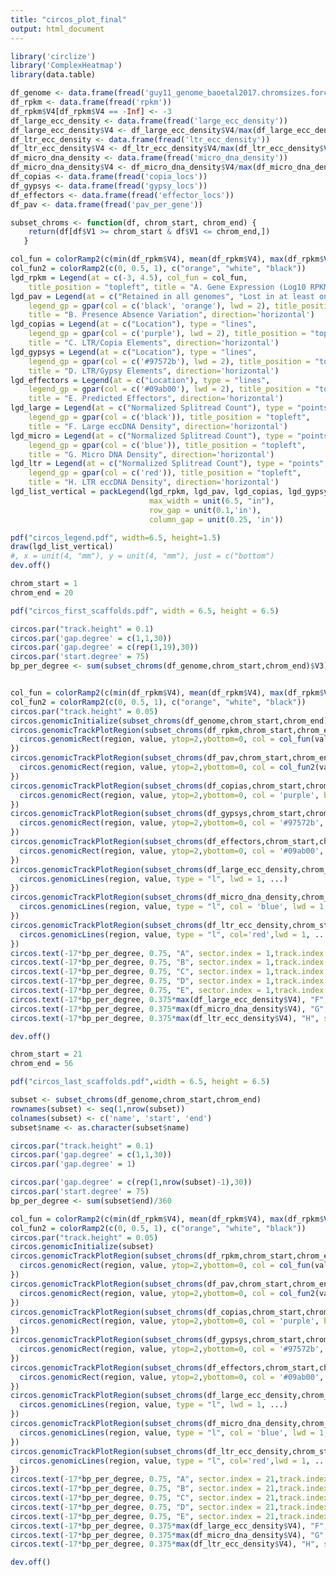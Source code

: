 ```yaml
---
title: "circos_plot_final"
output: html_document
---
```



```r
library('circlize')
library('ComplexHeatmap')
library(data.table)

```

```r
df_genome <- data.frame(fread('guy11_genome_baoetal2017.chromsizes.forcircos'))
df_rpkm <- data.frame(fread('rpkm'))
df_rpkm$V4[df_rpkm$V4 == -Inf] <- -3
df_large_ecc_density <- data.frame(fread('large_ecc_density'))
df_large_ecc_density$V4 <- df_large_ecc_density$V4/max(df_large_ecc_density$V4)
df_ltr_ecc_density <- data.frame(fread('ltr_ecc_density'))
df_ltr_ecc_density$V4 <- df_ltr_ecc_density$V4/max(df_ltr_ecc_density$V4)
df_micro_dna_density <- data.frame(fread('micro_dna_density'))
df_micro_dna_density$V4 <- df_micro_dna_density$V4/max(df_micro_dna_density$V4)
df_copias <- data.frame(fread('copia_locs'))
df_gypsys <- data.frame(fread('gypsy_locs'))
df_effectors <- data.frame(fread('effector_locs'))
df_pav <- data.frame(fread('pav_per_gene'))

```
```r


subset_chroms <- function(df, chrom_start, chrom_end) {
    return(df[df$V1 >= chrom_start & df$V1 <= chrom_end,])
   }


```
 
```r
col_fun = colorRamp2(c(min(df_rpkm$V4), mean(df_rpkm$V4), max(df_rpkm$V4)), c("blue", "white", "red"))
col_fun2 = colorRamp2(c(0, 0.5, 1), c("orange", "white", "black"))
lgd_rpkm = Legend(at = c(-3, 4.5), col_fun = col_fun, 
    title_position = "topleft", title = "A. Gene Expression (Log10 RPKM)", direction='horizontal')
lgd_pav = Legend(at = c("Retained in all genomes", "Lost in at least one genome"), type = "lines", 
    legend_gp = gpar(col = c('black', 'orange'), lwd = 2), title_position = "topleft", 
    title = "B. Presence Absence Variation", direction='horizontal')
lgd_copias = Legend(at = c("Location"), type = "lines", 
    legend_gp = gpar(col = c('purple'), lwd = 2), title_position = "topleft", 
    title = "C. LTR/Copia Elements", direction='horizontal')
lgd_gypsys = Legend(at = c("Location"), type = "lines", 
    legend_gp = gpar(col = c('#97572b'), lwd = 2), title_position = "topleft", 
    title = "D. LTR/Gypsy Elements", direction='horizontal')
lgd_effectors = Legend(at = c("Location"), type = "lines", 
    legend_gp = gpar(col = c('#09ab00'), lwd = 2), title_position = "topleft", 
    title = "E. Predicted Effectors", direction='horizontal')
lgd_large = Legend(at = c("Normalized Splitread Count"), type = "points", 
    legend_gp = gpar(col = c('black')), title_position = "topleft", 
    title = "F. Large eccDNA Density", direction='horizontal')
lgd_micro = Legend(at = c("Normalized Splitread Count"), type = "points", 
    legend_gp = gpar(col = c('blue')), title_position = "topleft", 
    title = "G. Micro DNA Density", direction='horizontal')
lgd_ltr = Legend(at = c("Normalized Splitread Count"), type = "points", 
    legend_gp = gpar(col = c('red')), title_position = "topleft", 
    title = "H. LTR eccDNA Density", direction='horizontal')
lgd_list_vertical = packLegend(lgd_rpkm, lgd_pav, lgd_copias, lgd_gypsys, lgd_effectors, lgd_large, lgd_micro, lgd_ltr,direction = "horizontal",
                               max_width = unit(6.5, "in"),
                               row_gap = unit(0.1,'in'),
                               column_gap = unit(0.25, 'in'))

pdf("circos_legend.pdf", width=6.5, height=1.5)
draw(lgd_list_vertical)
#, x = unit(4, "mm"), y = unit(4, "mm"), just = c("bottom")
dev.off()

```

```r

chrom_start = 1
chrom_end = 20

pdf("circos_first_scaffolds.pdf", width = 6.5, height = 6.5)

circos.par("track.height" = 0.1)
circos.par('gap.degree' = c(1,1,30))
circos.par('gap.degree' = c(rep(1,19),30))
circos.par('start.degree' = 75)
bp_per_degree <- sum(subset_chroms(df_genome,chrom_start,chrom_end)$V3)/360


col_fun = colorRamp2(c(min(df_rpkm$V4), mean(df_rpkm$V4), max(df_rpkm$V4)), c("blue", "white", "red"))
col_fun2 = colorRamp2(c(0, 0.5, 1), c("orange", "white", "black"))
circos.par("track.height" = 0.05)
circos.genomicInitialize(subset_chroms(df_genome,chrom_start,chrom_end))
circos.genomicTrackPlotRegion(subset_chroms(df_rpkm,chrom_start,chrom_end), ylim = c(0, 2), bg.border = 0, panel.fun = function(region, value, ...) {
  circos.genomicRect(region, value, ytop=2,ybottom=0, col = col_fun(value), border = NA)
})
circos.genomicTrackPlotRegion(subset_chroms(df_pav,chrom_start,chrom_end), ylim = c(0, 2), bg.border = 0, panel.fun = function(region, value, ...) {
  circos.genomicRect(region, value, ytop=2,ybottom=0, col = col_fun2(value), border = NA)
})
circos.genomicTrackPlotRegion(subset_chroms(df_copias,chrom_start,chrom_end), ylim = c(0, 2), bg.border = 0, panel.fun = function(region, value, ...) {
  circos.genomicRect(region, value, ytop=2,ybottom=0, col = 'purple', border = NA)
})
circos.genomicTrackPlotRegion(subset_chroms(df_gypsys,chrom_start,chrom_end), ylim = c(0, 2), bg.border = 0, panel.fun = function(region, value, ...) {
  circos.genomicRect(region, value, ytop=2,ybottom=0, col = '#97572b', border = NA)
})
circos.genomicTrackPlotRegion(subset_chroms(df_effectors,chrom_start,chrom_end), ylim = c(0, 2), bg.border = 0, panel.fun = function(region, value, ...) {
  circos.genomicRect(region, value, ytop=2,ybottom=0, col = '#09ab00', border = NA)
})
circos.genomicTrackPlotRegion(subset_chroms(df_large_ecc_density,chrom_start,chrom_end), ylim = c(min(df_large_ecc_density$V4), max(df_large_ecc_density$V4)), panel.fun = function(region, value, ...) {
  circos.genomicLines(region, value, type = "l", lwd = 1, ...)
})
circos.genomicTrackPlotRegion(subset_chroms(df_micro_dna_density,chrom_start,chrom_end), ylim = c(min(df_micro_dna_density$V4), max(df_micro_dna_density$V4)), panel.fun = function(region, value, ...) {
  circos.genomicLines(region, value, type = "l", col = 'blue', lwd = 1, ...)
})
circos.genomicTrackPlotRegion(subset_chroms(df_ltr_ecc_density,chrom_start,chrom_end), ylim = c(min(df_ltr_ecc_density$V4), max(df_ltr_ecc_density$V4)), panel.fun = function(region, value, ...) {
  circos.genomicLines(region, value, type = "l", col='red',lwd = 1, ...)
})
circos.text(-17*bp_per_degree, 0.75, "A", sector.index = 1,track.index = 2)
circos.text(-17*bp_per_degree, 0.75, "B", sector.index = 1,track.index = 3)
circos.text(-17*bp_per_degree, 0.75, "C", sector.index = 1,track.index = 4)
circos.text(-17*bp_per_degree, 0.75, "D", sector.index = 1,track.index = 5)
circos.text(-17*bp_per_degree, 0.75, "E", sector.index = 1,track.index = 6)
circos.text(-17*bp_per_degree, 0.375*max(df_large_ecc_density$V4), "F", sector.index = 1,track.index = 7)
circos.text(-17*bp_per_degree, 0.375*max(df_micro_dna_density$V4), "G", sector.index = 1,track.index = 8)
circos.text(-17*bp_per_degree, 0.375*max(df_ltr_ecc_density$V4), "H", sector.index = 1,track.index = 9)

dev.off()
```

```r
chrom_start = 21
chrom_end = 56

pdf("circos_last_scaffolds.pdf",width = 6.5, height = 6.5)

subset <- subset_chroms(df_genome,chrom_start,chrom_end)
rownames(subset) <- seq(1,nrow(subset))
colnames(subset) <- c('name', 'start', 'end')
subset$name <- as.character(subset$name)

circos.par("track.height" = 0.1)
circos.par('gap.degree' = c(1,1,30))
circos.par('gap.degree' = 1)

circos.par('gap.degree' = c(rep(1,nrow(subset)-1),30))
circos.par('start.degree' = 75)
bp_per_degree <- sum(subset$end)/360

col_fun = colorRamp2(c(min(df_rpkm$V4), mean(df_rpkm$V4), max(df_rpkm$V4)), c("blue", "white", "red"))
col_fun2 = colorRamp2(c(0, 0.5, 1), c("orange", "white", "black"))
circos.par("track.height" = 0.05)
circos.genomicInitialize(subset)
circos.genomicTrackPlotRegion(subset_chroms(df_rpkm,chrom_start,chrom_end), ylim = c(0, 2), bg.border = 0, panel.fun = function(region, value, ...) {
  circos.genomicRect(region, value, ytop=2,ybottom=0, col = col_fun(value), border = NA)
})
circos.genomicTrackPlotRegion(subset_chroms(df_pav,chrom_start,chrom_end), ylim = c(0, 2), bg.border = 0, panel.fun = function(region, value, ...) {
  circos.genomicRect(region, value, ytop=2,ybottom=0, col = col_fun2(value), border = NA)
})
circos.genomicTrackPlotRegion(subset_chroms(df_copias,chrom_start,chrom_end), ylim = c(0, 2), bg.border = 0, panel.fun = function(region, value, ...) {
  circos.genomicRect(region, value, ytop=2,ybottom=0, col = 'purple', border = NA)
})
circos.genomicTrackPlotRegion(subset_chroms(df_gypsys,chrom_start,chrom_end), ylim = c(0, 2), bg.border = 0, panel.fun = function(region, value, ...) {
  circos.genomicRect(region, value, ytop=2,ybottom=0, col = '#97572b', border = NA)
})
circos.genomicTrackPlotRegion(subset_chroms(df_effectors,chrom_start,chrom_end), ylim = c(0, 2), bg.border = 0, panel.fun = function(region, value, ...) {
  circos.genomicRect(region, value, ytop=2,ybottom=0, col = '#09ab00', border = NA)
})
circos.genomicTrackPlotRegion(subset_chroms(df_large_ecc_density,chrom_start,chrom_end), ylim = c(min(df_large_ecc_density$V4), max(df_large_ecc_density$V4)), panel.fun = function(region, value, ...) {
  circos.genomicLines(region, value, type = "l", lwd = 1, ...)
})
circos.genomicTrackPlotRegion(subset_chroms(df_micro_dna_density,chrom_start,chrom_end), ylim = c(min(df_micro_dna_density$V4), max(df_micro_dna_density$V4)), panel.fun = function(region, value, ...) {
  circos.genomicLines(region, value, type = "l", col = 'blue', lwd = 1, ...)
})
circos.genomicTrackPlotRegion(subset_chroms(df_ltr_ecc_density,chrom_start,chrom_end), ylim = c(min(df_ltr_ecc_density$V4), max(df_ltr_ecc_density$V4)), panel.fun = function(region, value, ...) {
  circos.genomicLines(region, value, type = "l", col='red',lwd = 1, ...)
})
circos.text(-17*bp_per_degree, 0.75, "A", sector.index = 21,track.index = 2)
circos.text(-17*bp_per_degree, 0.75, "B", sector.index = 21,track.index = 3)
circos.text(-17*bp_per_degree, 0.75, "C", sector.index = 21,track.index = 4)
circos.text(-17*bp_per_degree, 0.75, "D", sector.index = 21,track.index = 5)
circos.text(-17*bp_per_degree, 0.75, "E", sector.index = 21,track.index = 6)
circos.text(-17*bp_per_degree, 0.375*max(df_large_ecc_density$V4), "F", sector.index = 21,track.index = 7)
circos.text(-17*bp_per_degree, 0.375*max(df_micro_dna_density$V4), "G", sector.index = 21,track.index = 8)
circos.text(-17*bp_per_degree, 0.375*max(df_ltr_ecc_density$V4), "H", sector.index = 21,track.index = 9)

dev.off()
```
 
 